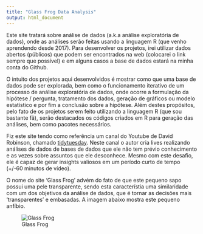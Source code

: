 ```yaml
---
title: "Glass Frog Data Analysis"
output: html_document
---
```


Este site tratará sobre análise de dados (a.k.a análise exploratória de dados), onde  as análises serão feitas usando a linguagem R (que venho aprendendo desde 2017). Para desenvolver os projetos, irei utilizar dados abertos (públicos) que podem ser encontrados na web (colocarei o link sempre que possível) e em alguns casos a base de dados estará na minha conta do Github. 

O intuito dos projetos aqui desenvolvidos é mostrar como que uma base de dados pode ser explorada, bem como o funcionamento iterativo de um processo de análise exploratória de dados, onde ocorre a formulação da hipótese / pergunta, tratamento dos dados, geração de gráficos ou modelo estatístico e por fim a conclusão sobre a hipótese. Além destes propósitos, pelo fato de os projetos serem feito utilizando a linguagem R (que sou bastante fã), serão destacados os códigos criados em R para geração das análises, bem como pacotes necessários.

Fiz este site tendo como referência um canal do Youtube de David Robinson, chamado [tidytuesday](https://www.youtube.com/channel/UCeiiqmVK07qhY-wvg3IZiZQ). Neste canal o autor cria lives realizando análises de dados de bases de dados que ele não tem prévio conhecimento e as vezes sobre assuntos que ele desconhece. Mesmo com este desafio, ele é capaz de gerar insights valiosos em um período curto de tempo (+/-60 minutos de vídeo).

O nome do site 'Glass Frog' advém do fato de que este pequeno sapo possui uma pele transparente, sendo esta característia uma similaridade com um dos objetivos da análise de dados, que é tornar as decisões mais 'transparentes' e embasadas. A imagem abaixo mostra este pequeno anfíbio.

![Glass Frog](/Users/francisco.piccolo/Desktop/R/franciscopiccolo.github.io/site_images/glass_frog.png)


